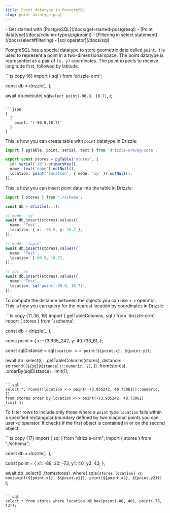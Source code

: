```yaml
---
title: Point datatype in PostgreSQL
slug: point-datatype-psql
---
```



<Prerequisites>
- Get started with [PostgreSQL](/docs/get-started-postgresql)
- [Point datatype](/docs/column-types/pg#point)
- [Filtering in select statement](/docs/select#filtering)
- [sql operator](/docs/sql)
</Prerequisites>

PostgreSQL has a special datatype to store geometric data called `point`. It is used to represent a point in a two-dimensional space. The point datatype is represented as a pair of `(x, y)` coordinates.
The point expects to receive longitude first, followed by latitude.

<Section>
```ts copy {6}
import { sql } from 'drizzle-orm';

const db = drizzle(...);

await db.execute(
  sql`select point(-90.9, 18.7)`,
);
```

```json
[ 
  { 
    point: '(-90.9,18.7)' 
  }
]
```
</Section>

This is how you can create table with `point` datatype in Drizzle:

```ts copy {6}
import { pgTable, point, serial, text } from 'drizzle-orm/pg-core';

export const stores = pgTable('stores', {
  id: serial('id').primaryKey(),
  name: text('name').notNull(),
  location: point('location', { mode: 'xy' }).notNull(),
});
```

This is how you can insert point data into the table in Drizzle:

```ts {8, 14, 20}
import { stores } from './schema';

const db = drizzle(...);

// mode: 'xy'
await db.insert(stores).values({
  name: 'Test',
  location: { x: -90.9, y: 18.7 },
});

// mode: 'tuple'
await db.insert(stores).values({
  name: 'Test',
  location: [-90.9, 18.7],
});

// sql raw
await db.insert(stores).values({
  name: 'Test',
  location: sql`point(-90.9, 18.7)`,
});
```

To compute the distance between the objects you can use `<->` operator. This is how you can query for the nearest location by coordinates in Drizzle:

<Section>
```ts copy {11, 16, 19}
import { getTableColumns, sql } from 'drizzle-orm';
import { stores } from './schema';

const db = drizzle(...);

const point = {
  x: -73.935_242,
  y: 40.730_61,
};

const sqlDistance = sql`location <-> point(${point.x}, ${point.y})`;

await db
  .select({
    ...getTableColumns(stores),
    distance: sql`round((${sqlDistance})::numeric, 2)`,
  })
  .from(stores)
  .orderBy(sqlDistance)
  .limit(1);
```

```sql
select *, round((location <-> point(-73.935242, 40.73061))::numeric, 2)
from stores order by location <-> point(-73.935242, 40.73061)
limit 1;
```
</Section>

To filter rows to include only those where a `point` type `location` falls within a specified rectangular boundary defined by two diagonal points you can user `<@` operator. It checks if the first object is contained in or on the second object:

<Section>
```ts copy {17}
import { sql } from "drizzle-orm";
import { stores } from "./schema";

const db = drizzle(...);

const point = {
  x1: -88,
  x2: -73,
  y1: 40,
  y2: 43,
};

await db
  .select()
  .from(stores)
  .where(
    sql`${stores.location} <@ box(point(${point.x1}, ${point.y1}), point(${point.x2}, ${point.y2}))`
  );
```

```sql
select * from stores where location <@ box(point(-88, 40), point(-73, 43));
```
</Section>



